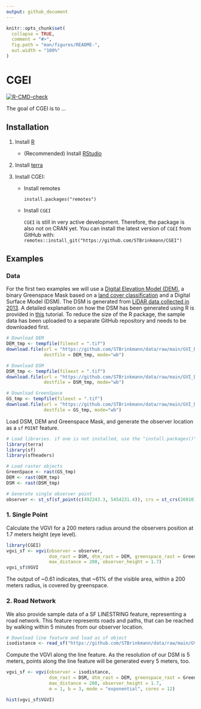 ```yaml
---
output: github_document
---
```


<!-- README.md is generated from README.Rmd. Please edit that file -->

```r
knitr::opts_chunk$set(
  collapse = TRUE,
  comment = "#>",
  fig.path = "man/figures/README-",
  out.width = "100%"
)
```

# CGEI

<!-- badges: start -->

[![R-CMD-check](https://github.com/STBrinkmann/CGEI/actions/workflows/R-CMD-check.yaml/badge.svg)](https://github.com/STBrinkmann/CGEI/actions/workflows/R-CMD-check.yaml)

<!-- badges: end -->

The goal of CGEI is to ...

## Installation {#installation}

1.  Install [R](https://cran.r-project.org/)

    -   (Recommended) Install [RStudio](https://www.rstudio.com/products/rstudio/download/)

2.  Install [terra](https://github.com/rspatial/terra)

3.  Install CGEI:

    -   Install remotes

        `install.packages("remotes")`

    -   Install `CGEI`

        `CGEI` is still in very active development. Therefore, the package is also not on CRAN yet. You can install the latest version of `CGEI` from GitHub with:\
        `remotes::install_git("https://github.com/STBrinkmann/CGEI")`

## Examples {#examples}

### Data

For the first two examples we will use a [Digital Elevation Model (DEM)](https://opendata.vancouver.ca/explore/dataset/digital-elevation-model), a binary Greenspace Mask based on a [land cover classification](http://www.metrovancouver.org/data) and a Digital Surface Model (DSM). The DSM is generated from [LiDAR data collected in 2013](https://opendata.vancouver.ca/explore/dataset/lidar-2013/). A detailed explanation on how the DSM has been generated using R is provided in [this](https://geobrinkmann.com/post/visible-greenness-exposure/) tutorial. To reduce the size of the R package, the sample data has been uploaded to a separate GitHub repository and needs to be downloaded first.

```r
# Download DEM
DEM_tmp <- tempfile(fileext = ".tif")
download.file(url = "https://github.com/STBrinkmann/data/raw/main/GVI_Data/GVI_DEM.tif",
              destfile = DEM_tmp, mode="wb")

# Download DSM
DSM_tmp <- tempfile(fileext = ".tif")
download.file(url = "https://github.com/STBrinkmann/data/raw/main/GVI_Data/GVI_DSM.tif",
              destfile = DSM_tmp, mode="wb")

# Download GreenSpace
GS_tmp <- tempfile(fileext = ".tif")
download.file(url = "https://github.com/STBrinkmann/data/raw/main/GVI_Data/GVI_GreenSpace.tif",
              destfile = GS_tmp, mode="wb")
```

Load DSM, DEM and Greenspace Mask, and generate the observer location as a `sf` `POINT` feature.

```r
# Load libraries. if one is not installed, use the "install.packages()" function
library(terra)
library(sf)
library(sfheaders)

# Load raster objects
GreenSpace <- rast(GS_tmp)
DEM <- rast(DEM_tmp)
DSM <- rast(DSM_tmp)

# Generate single observer point
observer <- st_sf(sf_point(c(492243.3, 5454231.4)), crs = st_crs(26910))
```

### 1. Single Point

Calculate the VGVI for a 200 meters radius around the observers position at 1.7 meters height (eye level).

```r
library(CGEI)
vgvi_sf <- vgvi(observer = observer, 
                dsm_rast = DSM, dtm_rast = DEM, greenspace_rast = GreenSpace, 
                max_distance = 200, observer_height = 1.7)
vgvi_sf$VGVI
```
The output of \~0.61 indicates, that \~61% of the visible area, within a 200 meters radius, is covered by greenspace.

### 2. Road Network

We also provide sample data of a SF LINESTRING feature, representing a road network. This feature represents roads and paths, that can be reached by walking within 5 minutes from our observer location.

```r
# Download line feature and load as sf object
isodistance <- read_sf("https://github.com/STBrinkmann/data/raw/main/GVI_Data/isoline.gpkg")
```

Compute the VGVI along the line feature. As the resolution of our DSM is 5 meters, points along the line feature will be generated every 5 meters, too.

```r
vgvi_sf <- vgvi(observer = isodistance, 
                dsm_rast = DSM, dtm_rast = DEM, greenspace_rast = GreenSpace, 
                max_distance = 200, observer_height = 1.7, 
                m = 1, b = 3, mode = "exponential", cores = 12)

hist(vgvi_sf$VGVI)
```
